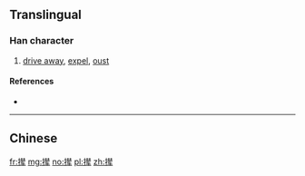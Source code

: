 {{also|攆}}
==Translingual==

===Han character===
{{Han char|rn=64|rad=手|as=12|sn=15|four=|canj=QQOQ|ids=⿰扌辇}}

# [[drive away]], [[expel]], [[oust]]

====References====
* {{Han ref|kx=0457.161|hdz=31952.120|uh=64B5|ud=25781}}

----

==Chinese==
{{zh-see|攆}}

[[fr:撵]]
[[mg:撵]]
[[no:撵]]
[[pl:撵]]
[[zh:撵]]